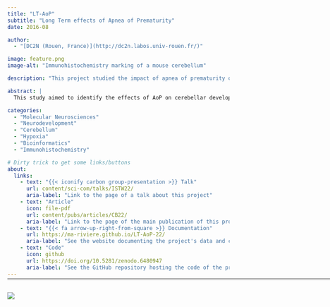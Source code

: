 ```yaml
---
title: "LT-AoP"
subtitle: "Long Term effects of Apnea of Prematurity"
date: 2016-08

author:
  - "[DC2N (Rouen, France)](http://dc2n.labos.univ-rouen.fr/)"

image: feature.png
image-alt: "Immunohistochemistry marking of a mouse cerebellum"

description: "This project studied the impact of apnea of prematurity on cerebellar development and the long-term functional deficits resulting from it, using intermittent hypoxia in a mouse model."

abstract: |
  This study aimed to identify the effects of AoP on cerebellar development, and to demonstrate that the cerebellum is vulnerable to AoP. This was shown via enzymatic assay studies and RT-qPCR. Results confirmed the presence of alterations of cellular mechanisms, such as oxidative stress, leading to a delay in cerebellar maturation. This was further assessed through visible changes in cellular phenotype and histology via immunocytochemistry. Furthermore, behavioral studies showed that functional and behavioral alterations persisted in adulthood.

categories:
  - "Molecular Neurosciences"
  - "Neurodevelopment"
  - "Cerebellum"
  - "Hypoxia"
  - "Bioinformatics"
  - "Immunohistochemistry"

# Dirty trick to get some links/buttons
about:
  links:
    - text: "{{< iconify carbon group-presentation >}} Talk"
      url: content/sci-com/talks/ISTW22/
      aria-label: "Link to the page of a talk about this project"
    - text: "Article"
      icon: file-pdf
      url: content/pubs/articles/CB22/
      aria-label: "Link to the page of the main publication of this project"
    - text: "{{< fa arrow-up-right-from-square >}} Documentation"
      url: https://ma-riviere.github.io/LT-AoP-22/
      aria-label: "See the website documenting the project's data and code"
    - text: "Code"
      icon: github
      url: https://doi.org/10.5281/zenodo.6480947
      aria-label: "See the GitHub repository hosting the code of the project and related paper"
---
```


<hr style="margin-bottom: 30px; margin-top: -12px;" width="900px">

![](feature.png){.preview-image fig-alt="Image illustrating the project"}

